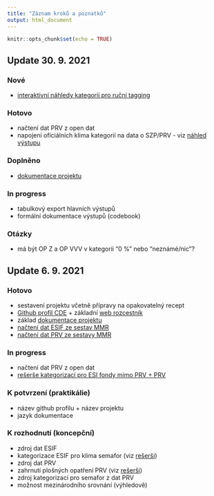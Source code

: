 ```yaml
---
title: "Záznam kroků a poznatků"
output: html_document
---
```


```r
knitr::opts_chunk$set(echo = TRUE)
```

## Update 30. 9. 2021

### Nové

- [interaktivní náhledy kategorií pro ruční tagging](s_listing.html)

### Hotovo

- načtení dat PRV z open dat
- napojení oficiálních klima kategorií na data o SZP/PRV - viz [náhled výstupu](s_output.html)


### Doplněno

- [dokumentace projektu](s_doc.html)

### In progress

- tabulkový export hlavních výstupů
- formální dokumentace výstupů (codebook)

### Otázky

- má být OP Z a OP VVV v kategorii "0 %" nebo "neznámé/nic"?

## Update 6. 9. 2021

### Hotovo

- sestavení projektu včetně přípravy na opakovatelný recept
- [Github profil CDE](https://github.com/cdeorgcz) + základní [web rozcestník](https://cdeoorgcz.github.io)
- základ [dokumentace projektu](https://cdeoorgcz.github.io/esiftagging)
- [načtení dat ESIF ze sestav MMR](s_output.html)
- [načtení dat PRV ze sestavy MMR](s_output.html)

### In progress

- načtení dat PRV z open dat
- [rešerše kategorizací pro ESI fondy mimo PRV + PRV](research.html)

### K potvrzení (praktikálie)

- název github profilu + název projektu
- jazyk dokumentace

### K rozhodnutí (koncepční)

- zdroj dat ESIF
- kategorizace ESIF pro klima semafor (viz [rešerši](research.html))
- zdroj dat PRV
- zahrnutí plošných opatření PRV (viz [rešerši](research.html))
- zdroj kategorizací pro semafor z dat PRV
- možnost mezinárodního srovnání (výhledově)
